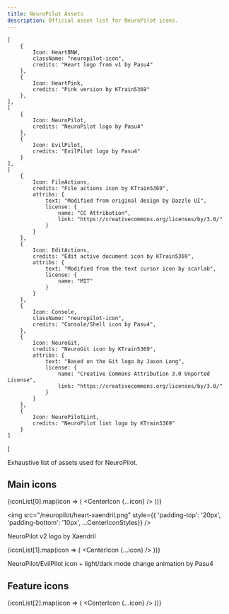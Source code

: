 ```yaml
---
title: NeuroPilot Assets
description: Official asset list for NeuroPilot icons.
---
```






    [
        {
            Icon: HeartBNW,
            className: "neuropilot-icon",
            credits: "Heart logo from v1 by Pasu4"
        },
        {
            Icon: HeartPink,
            credits: "Pink version by KTrain5369"
        },
    ],
    [
        {
            Icon: NeuroPilot,
            credits: "NeuroPilot logo by Pasu4"
        },
        {
            Icon: EvilPilot,
            credits: "EvilPilot logo by Pasu4"
        }
    ],
    [
        {
            Icon: FileActions,
            credits: "File actions icon by KTrain5369",
            attribs: {
                text: "Modified from original design by Dazzle UI",
                license: {
                    name: "CC Attribution",
                    link: "https://creativecommons.org/licenses/by/3.0/"
                }
            }
        },
        {
            Icon: EditActions,
            credits: "Edit active document icon by KTrain5369",
            attribs: {
                text: "Modified from the text cursor icon by scarlab",
                license: {
                    name: "MIT"
                }
            }
        },
        {
            Icon: Console,
            className: "neuropilot-icon",
            credits: "Console/Shell icon by Pasu4",
        },
        {
            Icon: NeuroGit,
            credits: "NeuroGit icon by KTrain5369",
            attribs: {
                text: "Based on the Git logo by Jason Long",
                license: {
                    name: "Creative Commons Attribution 3.0 Unported License",
                    link: "https://creativecommons.org/licenses/by/3.0/"
                }
            }
        },
        {
            Icon: NeuroPilotLint,
            credits: "NeuroPilot lint logo by KTrain5369"
        }
    ]
]

Exhaustive list of assets used for NeuroPilot.

## Main icons

{iconList[0].map(icon => (
    <CenterIcon {...icon} />
))}

<img src="/neuropilot/heart-xaendril.png" style={{ 'padding-top': '20px', 'padding-bottom': '10px', ...CenterIconStyles}} />

<p class="icon-credit-text" style={{ paddingBottom: '20px'}}>NeuroPilot v2 logo by Xaendril</p>

{iconList[1].map(icon => (
    <CenterIcon {...icon} />
))}

<div style={CenterIconStyles}>
    <Fragment set:html={TwinPilot} />
</div>

<p class="icon-credit-text">NeuroPilot/EvilPilot icon + light/dark mode change animation by Pasu4</p>

## Feature icons

{iconList[2].map(icon => (
    <CenterIcon {...icon} />
))}
